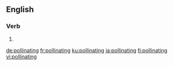 ==English==

===Verb===
{{head|en|present participle}}

# {{present participle of|pollinate|lang=en|nocat=1}}

[[de:pollinating]]
[[fr:pollinating]]
[[ku:pollinating]]
[[ja:pollinating]]
[[fi:pollinating]]
[[vi:pollinating]]